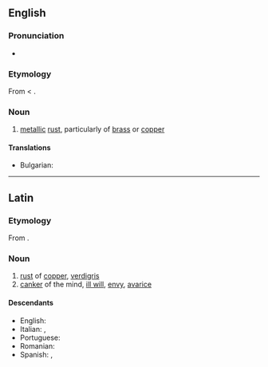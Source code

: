==English==

===Pronunciation===
* {{IPA|/i:ˈru:ɡoʊ/|/ɪˈru:ɡoʊ/|/aɪˈru:ɡoʊ/}}

===Etymology===
From {{etyl|la}} {{term|aerugo|aerūgō|lang=la}} < {{term|aes|aes|copper, bronze, brass|lang=la}}.

===Noun===
{{en-noun|-}}

# [[metal]]lic [[rust]], particularly of [[brass]] or [[copper]]

====Translations====
* Bulgarian: {{t+|bg|патина}}

----

==Latin==

===Etymology===
From {{term|aes|aes|copper, bronze, brass|lang=la}}.

===Noun===
{{infl|la|noun}}

# [[rust]] of [[copper]], [[verdigris]]
# [[canker]] of the mind, [[ill will]], [[envy]], [[avarice]]

====Descendants====
* English: {{l|en|aerugo}}
* Italian: {{l|it|ruggine}}, {{l|it|rogna}}
* Portuguese: {{l|pt|aerugita}}
* Romanian: {{l|ro|rugină}}
* Spanish: {{l|es|orín}}, {{l|es|roña}}